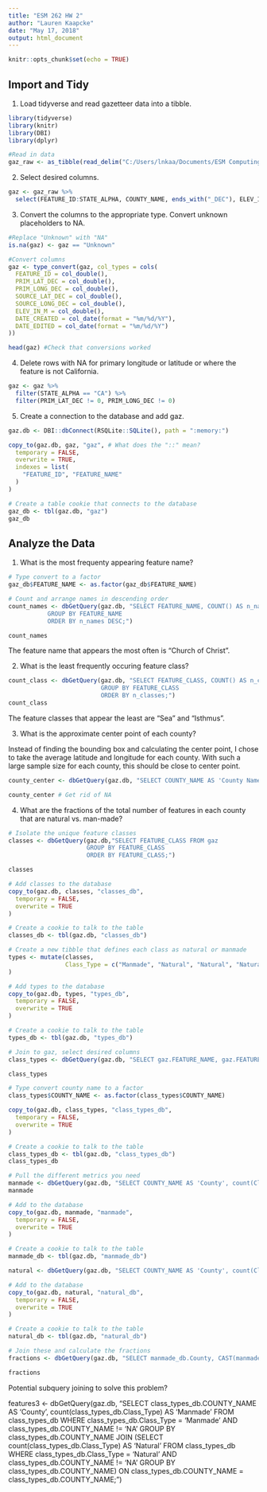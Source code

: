 ```yaml
---
title: "ESM 262 HW 2"
author: "Lauren Kaapcke"
date: "May 17, 2018"
output: html_document
---
```


```r
knitr::opts_chunk$set(echo = TRUE)
```

## Import and Tidy

1. Load tidyverse and read gazetteer data into a tibble. 

```r

library(tidyverse)
library(knitr)
library(DBI)
library(dplyr)

#Read in data
gaz_raw <- as_tibble(read_delim("C:/Users/lnkaa/Documents/ESM Computing/CA_Features_20180401.txt", delim = "|", col_names = T, col_types = cols(.default = col_character())))

```

2. Select desired columns.

```r

gaz <- gaz_raw %>% 
  select(FEATURE_ID:STATE_ALPHA, COUNTY_NAME, ends_with("_DEC"), ELEV_IN_M, MAP_NAME:DATE_EDITED)

```

3. Convert the columns to the appropriate type. Convert unknown placeholders to NA. 

```r

#Replace "Unknown" with "NA"
is.na(gaz) <- gaz == "Unknown"

#Convert columns
gaz <- type_convert(gaz, col_types = cols( 
  FEATURE_ID = col_double(),
  PRIM_LAT_DEC = col_double(),
  PRIM_LONG_DEC = col_double(),
  SOURCE_LAT_DEC = col_double(),
  SOURCE_LONG_DEC = col_double(),
  ELEV_IN_M = col_double(),
  DATE_CREATED = col_date(format = "%m/%d/%Y"),
  DATE_EDITED = col_date(format = "%m/%d/%Y")
))

head(gaz) #Check that conversions worked

```

4. Delete rows with NA for primary longitude or latitude or where the feature is not California.

```r

gaz <- gaz %>%
  filter(STATE_ALPHA == "CA") %>% 
  filter(PRIM_LAT_DEC != 0, PRIM_LONG_DEC != 0)

```


5. Create a connection to the database and add gaz.

```r

gaz.db <- DBI::dbConnect(RSQLite::SQLite(), path = ":memory:")

copy_to(gaz.db, gaz, "gaz", # What does the "::" mean?
  temporary = FALSE, 
  overwrite = TRUE,
  indexes = list(
    "FEATURE_ID", "FEATURE_NAME" 
  )
)

# Create a table cookie that connects to the database
gaz_db <- tbl(gaz.db, "gaz")
gaz_db

```

## Analyze the Data

1. What is the most frequenty appearing feature name?

```r

# Type convert to a factor
gaz_db$FEATURE_NAME <- as.factor(gaz_db$FEATURE_NAME)

# Count and arrange names in descending order
count_names <- dbGetQuery(gaz.db, "SELECT FEATURE_NAME, COUNT() AS n_names FROM gaz
           GROUP BY FEATURE_NAME
           ORDER BY n_names DESC;")

count_names

```

The feature name that appears the most often is "Church of Christ".

2. What is the least frequently occuring feature class?

```r

count_class <- dbGetQuery(gaz.db, "SELECT FEATURE_CLASS, COUNT() AS n_classes FROM gaz
                          GROUP BY FEATURE_CLASS
                          ORDER BY n_classes;")
count_class

```

The feature classes that appear the least are "Sea" and "Isthmus".

3. What is the approximate center point of each county?

Instead of finding the bounding box and calculating the center point, I chose to take the average latitude and longitude for each county. With such a large sample size for each county, this should be close to center point.

```r

county_center <- dbGetQuery(gaz.db, "SELECT COUNTY_NAME AS 'County Name', AVG(PRIM_LAT_DEC) AS 'Center Latitude', AVG(PRIM_LONG_DEC) AS 'Center Longitude' FROM gaz GROUP BY COUNTY_NAME;")

county_center # Get rid of NA

```

4. What are the fractions of the total number of features in each county that are natural vs. man-made?

```r

# Isolate the unique feature classes
classes <- dbGetQuery(gaz.db,"SELECT FEATURE_CLASS FROM gaz
                      GROUP BY FEATURE_CLASS
                      ORDER BY FEATURE_CLASS;")

classes

# Add classes to the database
copy_to(gaz.db, classes, "classes_db",
  temporary = FALSE, 
  overwrite = TRUE
)

# Create a cookie to talk to the table
classes_db <- tbl(gaz.db, "classes_db")

# Create a new tibble that defines each class as natural or manmade
types <- mutate(classes,
                Class_Type = c("Manmade", "Natural", "Natural", "Natural", "Natural", "Natural", "Natural", "Natural", "Natural", "Natural", "Manmade", "Manmade", "Manmade", "Natural", "Manmade", "Manmade", "Natural", "Manmade", "Manmade", "Natural", "Natural", "Manmade", "Manmade", "Natural", "Natural", "Natural", "Natural", "Natural", "Natural", "Manmade", "Manmade", "Natural", "Natural", "Natural", "Natural", "Natural", "Manmade", "Manmade", "Manmade", "Manmade", "Manmade", "Natural", "Natural", "Manmade", "Manmade", "Natural", "Natural", "Manmade", "Manmade", "Natural", "Manmade", "Natural", "Natural", "Natural", "Natural", "Natural", "Natural", "Manmade", "Manmade", "Manmade", "Natural", "Manmade", "Natural")
)

# Add types to the database
copy_to(gaz.db, types, "types_db",
  temporary = FALSE, 
  overwrite = TRUE
)

# Create a cookie to talk to the table
types_db <- tbl(gaz.db, "types_db")

# Join to gaz, select desired columns
class_types <- dbGetQuery(gaz.db, "SELECT gaz.FEATURE_NAME, gaz.FEATURE_CLASS, gaz.COUNTY_NAME, types_db.Class_Type FROM gaz JOIN types_db ON gaz.FEATURE_CLASS = types_db.FEATURE_CLASS;")

class_types

# Type convert county name to a factor
class_types$COUNTY_NAME <- as.factor(class_types$COUNTY_NAME)

copy_to(gaz.db, class_types, "class_types_db",
  temporary = FALSE, 
  overwrite = TRUE
)

# Create a cookie to talk to the table
class_types_db <- tbl(gaz.db, "class_types_db")
class_types_db

# Pull the different metrics you need
manmade <- dbGetQuery(gaz.db, "SELECT COUNTY_NAME AS 'County', count(Class_Type) AS 'Manmade' FROM class_types_db WHERE Class_Type = 'Manmade' AND COUNTY_NAME != 'NA' GROUP BY COUNTY_NAME;")
manmade

# Add to the database
copy_to(gaz.db, manmade, "manmade",
  temporary = FALSE, 
  overwrite = TRUE
)

# Create a cookie to talk to the table
manmade_db <- tbl(gaz.db, "manmade_db")

natural <- dbGetQuery(gaz.db, "SELECT COUNTY_NAME AS 'County', count(Class_Type) AS 'Natural' FROM class_types_db WHERE Class_Type = 'Natural' AND COUNTY_NAME != 'NA' GROUP BY COUNTY_NAME;")

# Add to the database
copy_to(gaz.db, natural, "natural_db",
  temporary = FALSE, 
  overwrite = TRUE
)

# Create a cookie to talk to the table
natural_db <- tbl(gaz.db, "natural_db")

# Join these and calculate the fractions
fractions <- dbGetQuery(gaz.db, "SELECT manmade_db.County, CAST(manmade_db.Manmade AS REAL)/(manmade_db.Manmade + natural_db.Natural) AS 'Fraction Manmade', CAST(natural_db.Natural AS REAL)/(manmade_db.Manmade + natural_db.Natural) AS 'Fraction Natural' FROM manmade_db JOIN natural_db ON manmade_db.County = natural_db.County;")

fractions

```
Potential subquery joining to solve this problem?

features3 <- dbGetQuery(gaz.db, "SELECT class_types_db.COUNTY_NAME AS 'County', count(class_types_db.Class_Type) AS 'Manmade' FROM class_types_db WHERE class_types_db.Class_Type = 'Manmade' AND class_types_db.COUNTY_NAME != 'NA' GROUP BY class_types_db.COUNTY_NAME
                        JOIN (SELECT count(class_types_db.Class_Type) AS 'Natural' 
                        FROM class_types_db 
                        WHERE class_types_db.Class_Type = 'Natural' 
                        AND class_types_db.COUNTY_NAME != 'NA' 
                        GROUP BY class_types_db.COUNTY_NAME)
                        ON class_types_db.COUNTY_NAME = class_types_db.COUNTY_NAME;")


